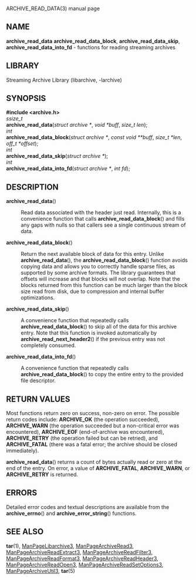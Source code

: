 ARCHIVE_READ_DATA(3) manual page 
== NAME == 
'''archive_read_data''' 
'''archive_read_data_block''', 
'''archive_read_data_skip''', 
'''archive_read_data_into_fd''' 
- functions for reading streaming archives 
== LIBRARY == 
Streaming Archive Library (libarchive, -larchive) 
== SYNOPSIS == 
'''<nowiki>#include <archive.h></nowiki>''' 
<br> 
''ssize_t'' 
<br> 
'''archive_read_data'''(''struct archive *'', ''void *buff'', ''size_t len''); 
<br> 
''int'' 
<br> 
'''archive_read_data_block'''(''struct archive *'', ''const void **buff'', ''size_t *len'', ''off_t *offset''); 
<br> 
''int'' 
<br> 
'''archive_read_data_skip'''(''struct archive *''); 
<br> 
''int'' 
<br> 
'''archive_read_data_into_fd'''(''struct archive *'', ''int fd''); 
== DESCRIPTION == 
<dl> 
<dt>'''archive_read_data'''()</dt><dd> 
Read data associated with the header just read. 
Internally, this is a convenience function that calls 
'''archive_read_data_block'''() 
and fills any gaps with nulls so that callers see a single 
continuous stream of data. 
</dd><dt>'''archive_read_data_block'''()</dt><dd> 
Return the next available block of data for this entry. 
Unlike 
'''archive_read_data'''(), 
the 
'''archive_read_data_block'''() 
function avoids copying data and allows you to correctly handle 
sparse files, as supported by some archive formats. 
The library guarantees that offsets will increase and that blocks 
will not overlap. 
Note that the blocks returned from this function can be much larger 
than the block size read from disk, due to compression 
and internal buffer optimizations. 
</dd><dt>'''archive_read_data_skip'''()</dt><dd> 
A convenience function that repeatedly calls 
'''archive_read_data_block'''() 
to skip all of the data for this archive entry. 
Note that this function is invoked automatically by 
'''archive_read_next_header2'''() 
if the previous entry was not completely consumed. 
</dd><dt>'''archive_read_data_into_fd'''()</dt><dd> 
A convenience function that repeatedly calls 
'''archive_read_data_block'''() 
to copy the entire entry to the provided file descriptor. 
</dd></dl> 
== RETURN VALUES == 
Most functions return zero on success, non-zero on error. 
The possible return codes include: 
'''ARCHIVE_OK''' 
(the operation succeeded), 
'''ARCHIVE_WARN''' 
(the operation succeeded but a non-critical error was encountered), 
'''ARCHIVE_EOF''' 
(end-of-archive was encountered), 
'''ARCHIVE_RETRY''' 
(the operation failed but can be retried), 
and 
'''ARCHIVE_FATAL''' 
(there was a fatal error; the archive should be closed immediately). 

'''archive_read_data'''() 
returns a count of bytes actually read or zero at the end of the entry. 
On error, a value of 
'''ARCHIVE_FATAL''', 
'''ARCHIVE_WARN''', 
or 
'''ARCHIVE_RETRY''' 
is returned. 
== ERRORS == 
Detailed error codes and textual descriptions are available from the 
'''archive_errno'''() 
and 
'''archive_error_string'''() 
functions. 
== SEE ALSO == 
'''tar'''(1), 
[[ManPageLibarchive3]], 
[[ManPageArchiveRead3]], 
[[ManPageArchiveReadExtract3]], 
[[ManPageArchiveReadFilter3]], 
[[ManPageArchiveReadFormat3]], 
[[ManPageArchiveReadHeader3]], 
[[ManPageArchiveReadOpen3]], 
[[ManPageArchiveReadSetOptions3]], 
[[ManPageArchiveUtil3]], 
'''tar'''(5) 

